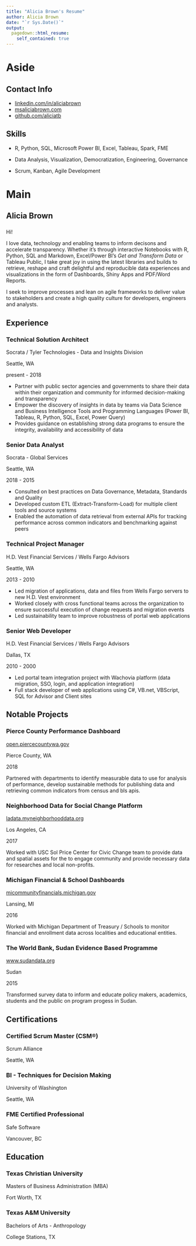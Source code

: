 ```yaml
---
title: "Alicia Brown's Resume"
author: Alicia Brown
date: "`r Sys.Date()`"
output:
  pagedown::html_resume:
    self_contained: true
---
```


Aside
================================================================================

Contact Info {#contact}
--------------------------------------------------------------------------------

- <i class="fa fa-linkedin"></i> [linkedin.com/in/aliciabrown](https://www.linkedin.com/in/aliciabrown/)
- <i class="fa fa-rss"></i> [msaliciabrown.com](https://msaliciabrown.com)
- <i class="fa fa-github"></i> [github.com/aliciatb](https://github.com/aliciatb)

Skills {#skills}
--------------------------------------------------------------------------------

- R, Python, SQL, Microsoft Power BI, Excel, Tableau, Spark, FME

- Data Analysis, Visualization, Democratization, Engineering, Governance

- Scrum, Kanban, Agile Development

Main
================================================================================

Alicia Brown {#title}
--------------------------------------------------------------------------------

### 

Hi!

I love data, technology and enabling teams to inform decisons and accelerate transparency. Whether it's through  interactive Notebooks with R, Python, SQL and Markdown, Excel/Power BI's _Get and Transform Data_ or Tableau Public, I take great joy in using the latest libraries and builds to retrieve, reshape and craft delightful and reproducible data experiences and visualizations in the form of Dashboards, Shiny Apps and PDF/Word Reports.

I seek to improve processes and lean on agile frameworks to deliver value to stakeholders and create a high quality culture for developers, engineers and analysts.

Experience {data-icon=suitcase}
--------------------------------------------------------------------------------

### Technical Solution Architect

Socrata / Tyler Technologies - Data and Insights Division

Seattle, WA

present - 2018

- Partner with public sector agencies and governments to share their data within their organization and community for informed decision-making and transparency
- Empower the discovery of insights in data by teams via Data Science and Business Intelligence Tools and Programming Languages (Power BI, Tableau, R, Python, SQL, Excel, Power Query)
- Provides guidance on establishing strong data programs to ensure the integrity, availability and accessibility of data

### Senior Data Analyst

Socrata - Global Services

Seattle, WA

2018 - 2015

- Consulted on best practices on Data Governance, Metadata, Standards and Quality
- Developed custom ETL (Extract-Transform-Load) for multiple client tools and source systems
- Enabled the automation of data retrieval from external APIs for tracking performance across common indicators and benchmarking against peers

### Technical Project Manager

H.D. Vest Financial Services / Wells Fargo Advisors

Seattle, WA

2013 - 2010

- Led migration of applications, data and files from Wells Fargo servers to new H.D. Vest environment
- Worked closely with cross functional teams across the organization to ensure successful execution of change requests and migration events
-	Led sustainability team to improve robustness of portal web applications

### Senior Web Developer

H.D. Vest Financial Services / Wells Fargo Advisors

Dallas, TX

2010 - 2000

-	Led portal team integration project with Wachovia platform (data migration, SSO, login, and application integration)
-	Full stack developer of web applications using C#, VB.net, VBScript, SQL for Advisor and Client sites

Notable Projects {data-icon=globe}
--------------------------------------------------------------------------------

### Pierce County Performance Dashboard

[open.piercecountywa.gov](https://open.piercecountywa.gov)

Pierce County, WA

2018

Partnered with departments to identify measurable data to use for analysis of performance, develop sustainable methods for publishing data and retrieving common indicators from census and bls apis.

### Neighborhood Data for Social Change Platform

[ladata.myneighborhooddata.org](https://ladata.myneighborhooddata.org)

Los Angeles, CA

2017

Worked with USC Sol Price Center for Civic Change team to provide data and spatial assets for the to engage community and provide necessary data for researches and local non-profits.

### Michigan Financial & School Dashboards

[micommunityfinancials.michigan.gov](http://micommunityfinancials.michigan.gov)

Lansing, MI

2016

Worked with Michigan Department of Treasury / Schools to monitor financial and enrollment data across localities and educational entities.

### The World Bank, Sudan Evidence Based Programme

[www.sudandata.org](https://www.sudandata.org)

Sudan

2015

Transformed survey data to inform and educate policy makers, academics, students and the public on program progess in Sudan.

Certifications {data-icon=certificate}
--------------------------------------------------------------------------------

### Certified Scrum Master (CSM®)

Scrum Alliance

Seattle, WA

### BI - Techniques for Decision Making

University of Washington

Seattle, WA

### FME Certified Professional

Safe Software

Vancouver, BC

Education {data-icon=graduation-cap}
--------------------------------------------------------------------------------

### Texas Christian University

Masters of Business Administration (MBA)

Fort Worth, TX


### Texas A&M University

Bachelors of Arts - Anthropology

College Stations, TX
